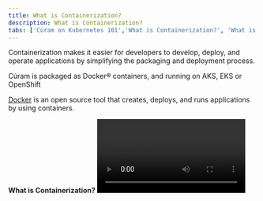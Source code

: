 ```yaml
---
title: What is Containerization?
description: What is Containerization?
tabs: ['Cúram on Kubernetes 101','What is Containerization?', 'What is Helm?', 'What is Kubernetes?','What is OpenShift?']
---
```

Containerization makes it easier for developers to develop, deploy, and operate applications by simplifying the packaging and deployment process.

Cúram is packaged as Docker® containers, and running on AKS, EKS or OpenShift

[Docker](https://www.docker.com/get-started) is an open source tool that creates, deploys, and runs applications by using containers.

**What is Containerization?**
<Video title="What is Containerization?" youtubeId="0qotVMX-J5s" />
